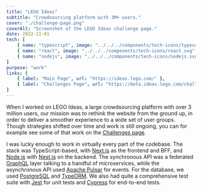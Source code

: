 ```yaml
---
title: "LEGO Ideas"
subtitle: "Crowdsourcing platform with 3M+ users."
cover: "./challenge-page.png"
coverAlt: "Screenshot of the LEGO Ideas challenge page."
date: 2022-11-01
tech: [
	{ name: "typescript", image: "../../../components/tech-icons/typescript.svg" },
	{ name: "react", image: "../../../components/tech-icons/react.svg" },
	{ name: "nodejs", image: "../../../components/tech-icons/nodejs.svg" },
]
purpose: "work"
links: [
	{ label: "Main Page", url: "https://ideas.lego.com/" },
	{ label: "Challenges Page", url: "https://beta.ideas.lego.com/challenges" }
]
---
```


When I worked on LEGO Ideas, a large crowdsourcing platform with over 3 million users, our mission was to rethink the website from the ground up, in order to deliver a smoother experience to a wide set of user groups. Though strategies shifted over time and work is still ongoing, you can for example see some of that work on the [Challenges page](https://beta.ideas.lego.com/challenges).

I was lucky enough to work in virtually every part of the codebase. The stack was TypeScript-based, with [Next.js](https://nextjs.org/) as the frontend and BFF, and [Node.js](https://nodejs.org/en) with [Nest.js](https://nestjs.com/) on the backend. The synchronous API was a federated [GraphQL](https://graphql.org/) layer talking to a handful of microservices, while the asynchronous API used [Apache Pulsar](https://pulsar.apache.org/) for events. For the database, we used [PostgreSQL](https://www.postgresql.org/) and [TypeORM](https://typeorm.io/). We also had quite a comprehensive test suite with [Jest](https://jestjs.io/) for unit tests and [Cypress](https://www.cypress.io/) for end-to-end tests.
